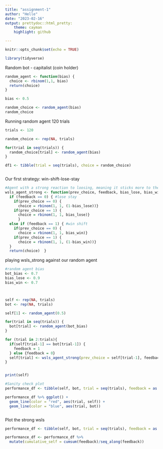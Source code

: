```yaml
---
title: "assignment-1"
author: "Helle"
date: "2023-02-16"
output: prettydoc::html_pretty:
    theme: cayman
    highlight: github

---
```


```r
knitr::opts_chunk$set(echo = TRUE)
```


```r
library(tidyverse)
```





Random bot - capitalist (coin holder)

```r

random_agent <- function(bias) {
  choice <- rbinom(1,1, bias)
  return(choice)
}

bias <- 0.5

random_choice <- random_agent(bias)
random_choice

```
Running random agent 120 trials 

```r
trials <- 120

random_choice <- rep(NA, trials)

for(trial in seq(trials)) {
  random_choice[trial] <- random_agent(bias)
}

df1 <- tibble(trial = seq(trials), choice = random_choice)



```

Our first strategy: win-shift-lose-stay 


```r
#Agent with a strong reaction to loosing, meaning it sticks more to the strategy of staying when losing. 
wsls_agent_strong <- function(prev_choice, feedback, bias_lose, bias_win) {
  if (feedback == 0) { #lose stay
    if(prev_choice == 0) { 
      choice = rbinom(1, 1, (1-bias_lose))}
    if(prev_choice == 1) { 
      choice = rbinom(1, 1, bias_lose)}
      }
  else if (feedback == 1) { #win shift
    if(prev_choice == 0) { 
      choice = rbinom(1, 1, bias_win)}
    if(prev_choice == 1) { 
      choice = rbinom(1, 1, (1-bias_win))}
  }
  return(choice)  }

```

playing wsls_strong against our random agent 

```r
#random agent bias
bot_bias <- 0.7
bias_lose <- 0.9
bias_win <- 0.7



self <- rep(NA, trials)
bot <- rep(NA, trials)

self[1] <- random_agent(0.5)

for(trial in seq(trials)) {
  bot[trial] <- random_agent(bot_bias)
}

for (trial in 2:trials){
  if(self[trial-1] == bot[trial-1]) {
    feedback = 1
  } else {feedback = 0}
  self[trial] <- wsls_agent_strong(prev_choice = self[trial-1], feedback, bias_lose, bias_win)
}


print(self)

```
```r
#Sanity check plot
performance_df <- tibble(self, bot, trial = seq(trials), feedback = as.numeric(self==bot))

performance_df %>% ggplot() +
  geom_line(color = "red", aes(trial, self)) +
  geom_line(color = "blue", aes(trial, bot))



```




Plot the strong wsls 

```r
performance_df <- tibble(self, bot, trial = seq(trials), feedback = as.numeric(self==bot))

performance_df <- performance_df %>% 
  mutate(cumulative_self = cumsum(feedback)/seq_along(feedback))



```




